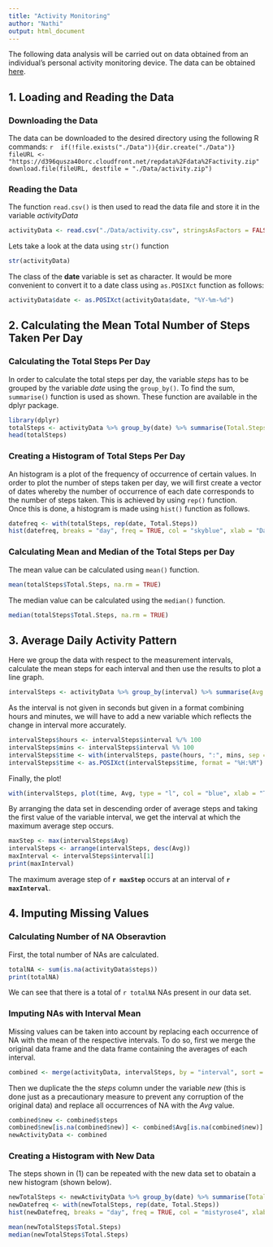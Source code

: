 ```yaml
---
title: "Activity Monitoring"
author: "Nathi"
output: html_document
---
```

The following data analysis will be carried out on data obtained from an individual's
personal activity monitoring device. The data can be obtained [here](https://d396qusza40orc.cloudfront.net/repdata%2Fdata%2Factivity.zip).      

## **1. Loading and Reading the Data**

### Downloading the Data
The data can be downloaded to the desired directory using the following R commands:
 ```r
 if(!file.exists("./Data")){dir.create("./Data")}
 fileURL <- "https://d396qusza40orc.cloudfront.net/repdata%2Fdata%2Factivity.zip"
 download.file(fileURL, destfile = "./Data/activity.zip")
 ```
 
### Reading the Data
 The function `read.csv()` is then used to read the data file and store it in the variable *activityData*
```r
activityData <- read.csv("./Data/activity.csv", stringsAsFactors = FALSE)
```

Lets take a look at the data using `str()` function
```r
str(activityData)
```

The class of the **date** variable is set as character. It would be more convenient to convert it to 
a date class using `as.POSIXct` function as follows:
```r
activityData$date <- as.POSIXct(activityData$date, "%Y-%m-%d")
```  
    
## **2. Calculating the Mean Total Number of Steps Taken Per Day**

### Calculating the Total Steps Per Day
In order to calculate the total steps per day, the variable *steps* has to be grouped by the variable *date* using the `group_by()`. To find the sum, `summarise()` function is used as shown. These function are available in the dplyr package.
```r
library(dplyr)
totalSteps <- activityData %>% group_by(date) %>% summarise(Total.Steps = sum(steps, na.rm = TRUE))
head(totalSteps)
```

### Creating a Histogram of Total Steps Per Day
An histogram is a plot of the frequency of occurrence of certain values. In order to plot the number of steps taken per day, we will first create a vector of dates whereby the number of occurrence of each date corresponds to the number of steps taken. This is achieved by using `rep()` function.  
Once this is done, a histogram is made using `hist()` function as follows.
```r
datefreq <- with(totalSteps, rep(date, Total.Steps))
hist(datefreq, breaks = "day", freq = TRUE, col = "skyblue", xlab = "Date",ylab = "Steps", main = "Steps per Day", format = "%d/%m")
```

### Calculating Mean and Median of the Total Steps per Day
The mean value can be calculated using `mean()` function.
```r
mean(totalSteps$Total.Steps, na.rm = TRUE)
```
The median value can be calculated using the `median()` function.
```r
median(totalSteps$Total.Steps, na.rm = TRUE)
```
    
## **3. Average Daily Activity  Pattern**
Here we group the data with respect to the measurement intervals, calculate the mean steps for each interval and then use the results to plot a line graph.
```r
intervalSteps <- activityData %>% group_by(interval) %>% summarise(Avg = mean(steps, na.rm = TRUE))
```
As the interval is not given in seconds but given in a format combining hours and minutes, we will have to add a new variable which reflects the change in interval more accurately.
```r
intervalSteps$hours <- intervalSteps$interval %/% 100
intervalSteps$mins <- intervalSteps$interval %% 100
intervalSteps$time <- with(intervalSteps, paste(hours, ":", mins, sep = ""))
intervalSteps$time <- as.POSIXct(intervalSteps$time, format = "%H:%M")
```
Finally, the plot!
```r
with(intervalSteps, plot(time, Avg, type = "l", col = "blue", xlab = "Time", ylab = "Steps", main = "Average Daily Activity Pattern"))
```

By arranging the data set in descending order of average steps and taking the first value of the variable interval, we get the interval at which the maximum average step occurs.
```r
maxStep <- max(intervalSteps$Avg)
intervalSteps <- arrange(intervalSteps, desc(Avg))
maxInterval <- intervalSteps$interval[1]
print(maxInterval)
```
The maximum average step of **`r maxStep`** occurs at an interval of **`r maxInterval`**.    

## **4. Imputing Missing Values**  
### Calculating Number of NA Obseravtion
First, the total number of NAs are calculated.
```r
totalNA <- sum(is.na(activityData$steps))
print(totalNA)
```
We can see that there is a total of `r totalNA` NAs present in our data set.

### Imputing NAs with Interval Mean
Missing values can be taken into account by replacing each occurrence of NA with the mean of the respective intervals. To do so, first we merge the original data frame and the data frame containing the averages of each interval.
```r
combined <- merge(activityData, intervalSteps, by = "interval", sort = FALSE)
```
  
Then we duplicate the the *steps* column under the variable *new* (this is done just as a precautionary measure to prevent any corruption of the original data) and replace all occurrences of NA with the *Avg* value.
```r
combined$new <- combined$steps
combined$new[is.na(combined$new)] <- combined$Avg[is.na(combined$new)]
newActivityData <- combined
```

### Creating a Histogram with New Data
The steps shown in (1) can be repeated with the new data set to obatain a new histogram (shown below).
```r
newTotalSteps <- newActivityData %>% group_by(date) %>% summarise(Total.Steps = sum(new))
newDatefreq <- with(newTotalSteps, rep(date, Total.Steps))
hist(newDatefreq, breaks = "day", freq = TRUE, col = "mistyrose4", xlab = "Date",ylab = "Steps", main = "Steps per Day", format = "%d/%m")
```

```r
mean(newTotalSteps$Total.Steps)
median(newTotalSteps$Total.Steps)
```
